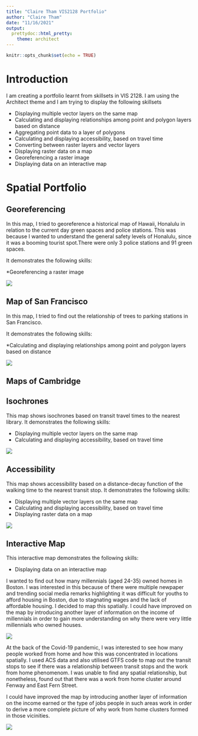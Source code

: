 ```yaml
---
title: "Claire Tham VIS2128 Portfolio"
author: "Claire Tham"
date: "11/16/2021"
output: 
  prettydoc::html_pretty:
    theme: architect
---
```



```r
knitr::opts_chunk$set(echo = TRUE)
```

# Introduction

I am creating a portfolio learnt from skillsets in VIS 2128. I am using the Architect theme and I am trying to display the following skillsets

* Displaying multiple vector layers on the same map
* Calculating and displaying relationships among point and polygon layers based on distance
* Aggregating point data to a layer of polygons
* Calculating and displaying accessibility, based on travel time
* Converting between raster layers and vector layers
* Displaying raster data on a map
* Georeferencing a raster image
* Displaying data on an interactive map

# Spatial Portfolio

## Georeferencing
In this map, I tried to georeference a historical map of Hawaii, Honalulu in relation to the current day green spaces and police stations. This was because I wanted to understand the general safety levels of Honalulu, since it was a booming tourist spot.There were only 3 police stations and 91 green spaces.

It demonstrates the following skills:

*Georeferencing a raster image

[![](thumbnails/georeference.PNG)](https://clairetham1.github.io/Spatialportfolio//fullsize/georef2){target="_blank"}

## Map of San Francisco

In this map, I tried to find out the relationship of trees to parking stations in San Francisco.

It demonstrates the following skills:

*Calculating and displaying relationships among point and polygon layers based on distance

[![](thumbnails/neighborhoods.PNG)](https://clairetham1.github.io/Spatialportfolio//fullsize/neighborhoods.pdf){target="_blank"}


## Maps of Cambridge

## Isochrones
This map shows isochrones based on transit travel times to the nearest library. It demonstrates the following skills:

* Displaying multiple vector layers on the same map
* Calculating and displaying accessibility, based on travel time

[![](thumbnails/isochrones.png)](https://clairetham1.github.io/Spatialportfolio//fullsize/isochrones.pdf){target="_blank"}

## Accessibility
This map shows accessibility based on a distance-decay function of the walking time to the nearest transit stop. It demonstrates the following skills:

* Displaying multiple vector layers on the same map
* Calculating and displaying accessibility, based on travel time
* Displaying raster data on a map

[![](thumbnails/Cam_street.png)](https://clairetham1.github.io/Spatialportfolio//fullsize/cAM_street.pdf){target="_blank"}

## Interactive Map
This interactive map demonstrates the following skills: 

* Displaying data on an interactive map

I wanted to find out how many millennials (aged 24-35) owned homes in Boston. I was interested in this because of there were multiple newpaper and trending social media remarks highlighting it was difficult for youths to afford housing in Boston, due to stagnating wages and the lack of affordable housing. I decided to map this spatially. I could have improved on the map by introducing another layer of information on the income of millennials in order to gain more understanding on why there were very little millennials who owned houses.

[![](thumbnails/interactivemaplabels.PNG)](https://clairetham1.github.io/Spatialportfolio//fullsize/inter_youngowner.html){target="_blank"}

At the back of the Covid-19 pandemic, I was interested to see how many people worked from home and how this was concentrated in locations spatially. I used ACS data and also utilised GTFS code to map out the transit stops to see if there was a relationship between transit stops and the work from home phenomenom. I was unable to find any spatial relationship, but nonetheless, found out that there was a work from home cluster around Fenway and East Fern Street.

I could have improved the map by introducing another layer of information on the income earned or the type of jobs people in such areas work in order to derive a more complete picture of why work from home clusters formed in those vicinities.

[![](thumbnails/workfromhome.PNG)](https://clairetham1.github.io/Spatialportfolio//fullsize/inter_transit4.html){target="_blank"}


